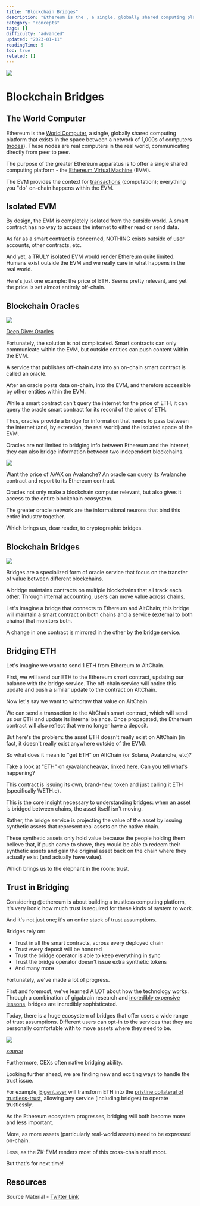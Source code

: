 ```yaml
---
title: "Blockchain Bridges"
description: "Ethereum is the , a single, globally shared computing platform that exists in the space between a network of 1,000s of computers ()."
category: "concepts"
tags: []
difficulty: "advanced"
updated: "2023-01-11"
readingTime: 5
toc: true
related: []
---
```


![](/images/bridge-banner.png)

# Blockchain Bridges

## The World Computer

Ethereum is the [World Computer](https://inevitableeth.com/home/ethereum/world-computer), a single, globally shared computing platform that exists in the space between a network of 1,000s of computers ([nodes](https://inevitableeth.com/home/ethereum/node)). These nodes are real computers in the real world, communicating directly from peer to peer. 

The purpose of the greater Ethereum apparatus is to offer a single shared computing platform - the [Ethereum Virtual Machine](https://inevitableeth.com/home/ethereum/evm) (EVM).

The EVM provides the context for [transactions](/ethereum/transaction) (computation); everything you "do" on-chain happens within the EVM.

## Isolated EVM

By design, the EVM is completely isolated from the outside world. A smart contract has no way to access the internet to either read or send data.

As far as a smart contract is concerned, NOTHING exists outside of user accounts, other contracts, etc.

And yet, a TRULY isolated EVM would render Ethereum quite limited. Humans exist outside the EVM and we really care in what happens in the real world.

Here's just one example: the price of ETH. Seems pretty relevant, and yet the price is set almost entirely off-chain.

## Blockchain Oracles

![](/images/bridge-1.png)

[Deep Dive: Oracles](/concepts/oracle)

Fortunately, the solution is not complicated. Smart contracts can only communicate within the EVM, but outside entities can push content within the EVM.

A service that publishes off-chain data into an on-chain smart contract is called an oracle.

After an oracle posts data on-chain, into the EVM, and therefore accessible by other entities within the EVM.

While a smart contract can't query the internet for the price of ETH, it can query the oracle smart contract for its record of the price of ETH.

Thus, oracles provide a bridge for information that needs to pass between the internet (and, by extension, the real world) and the isolated space of the EVM.

Oracles are not limited to bridging info between Ethereum and the internet, they can also bridge information between two independent blockchains.

![](/images/bridge-2.png)

Want the price of AVAX on Avalanche? An oracle can query its Avalanche contract and report to its Ethereum contract.

Oracles not only make a blockchain computer relevant, but also gives it access to the entire blockchain ecosystem.

The greater oracle network are the informational neurons that bind this entire industry together.

Which brings us, dear reader, to cryptographic bridges.

## Blockchain Bridges

![](/images/bridge-3.png)

Bridges are a specialized form of oracle service that focus on the transfer of value between different blockchains.

A bridge maintains contracts on multiple blockchains that all track each other. Through internal accounting, users can move value across chains.

Let's imagine a bridge that connects to Ethereum and AltChain; this bridge will maintain a smart contract on both chains and a service (external to both chains) that monitors both.

A change in one contract is mirrored in the other by the bridge service.

## Bridging ETH

Let's imagine we want to send 1 ETH from Ethereum to AltChain.

First, we will send our ETH to the Ethereum smart contract, updating our balance with the bridge service. The off-chain service will notice this update and push a similar update to the contract on AltChain.

Now let's say we want to withdraw that value on AltChain.

We can send a transaction to the AltChain smart contract, which will send us our ETH and update its internal balance. Once propagated, the Ethereum contract will also reflect that we no longer have a deposit.

But here's the problem: the asset ETH doesn't really exist on AltChain (in fact, it doesn't really exist anywhere outside of the EVM).

So what does it mean to "get ETH" on AltChain (or Solana, Avalanche, etc)?

Take a look at "ETH" on @avalancheavax, [linked here](https://snowtrace.io/token/0x49d5c2bdffac6ce2bfdb6640f4f80f226bc10bab). Can you tell what's happening?

This contract is issuing its own, brand-new, token and just calling it ETH (specifically WETH.e).

This is the core insight necessary to understanding bridges: when an asset is bridged between chains, the asset itself isn't moving.

Rather, the bridge service is projecting the value of the asset by issuing synthetic assets that represent real assets on the native chain.

These synthetic assets only hold value because the people holding them believe that, if push came to shove, they would be able to redeem their synthetic assets and gain the original asset back on the chain where they actually exist (and actually have value).

Which brings us to the elephant in the room: trust.

## Trust in Bridging

Considering @ethereum is about building a trustless computing platform, it's very ironic how much trust is required for these kinds of system to work.

And it's not just one; it's an entire stack of trust assumptions.

Bridges rely on:

*   Trust in all the smart contracts, across every deployed chain
*   Trust every deposit will be honored
*   Trust the bridge operator is able to keep everything in sync
*   Trust the bridge operator doesn't issue extra synthetic tokens
*   And many more

Fortunately, we've made a lot of progress.

First and foremost, we've learned A LOT about how the technology works. Through a combination of gigabrain research and [incredibly expensive lessons](https://rekt.news/wormhole-rekt/), bridges are incredibly sophisticated.

Today, there is a huge ecosystem of bridges that offer users a wide range of trust assumptions. Different users can opt-in to the services that they are personally comfortable with to move assets where they need to be.

![](/images/bridge-4.png)

[*source*](https://ethereum.org/en/developers/docs/bridges/)

Furthermore, CEXs often native bridging ability.

Looking further ahead, we are finding new and exciting ways to handle the trust issue.

For example, [EigenLayer](/ethereum/eigenlayer) will transform ETH into the [pristine collateral of trustless-trust](/ethereum/trustless-trust), allowing any service (including bridges) to operate trustlessly.

As the Ethereum ecosystem progresses, bridging will both become more and less important.

More, as more assets (particularly real-world assets) need to be expressed on-chain.

Less, as the ZK-EVM renders most of this cross-chain stuff moot.

But that's for next time!

## Resources

Source Material - [Twitter Link](https://twitter.com/logarithmicrex/status/1613352790763667456)
